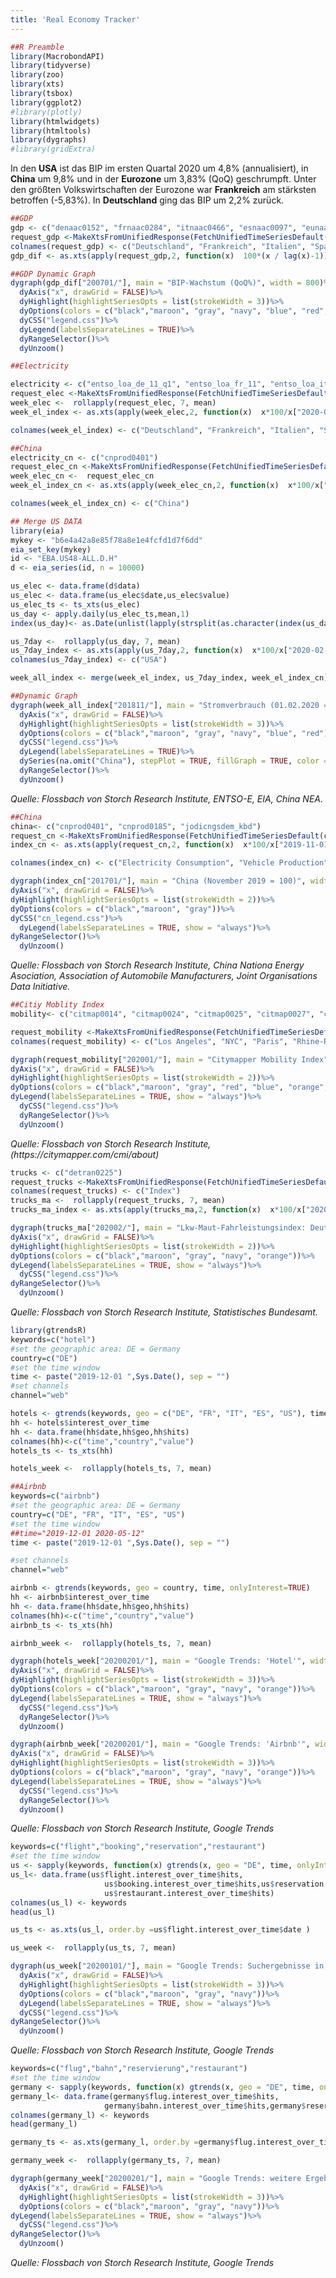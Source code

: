 ```yaml
---
title: 'Real Economy Tracker'
---
```


```r
##R Preamble
library(MacrobondAPI)
library(tidyverse)
library(zoo)
library(xts)
library(tsbox)
library(ggplot2)
#library(plotly)
library(htmlwidgets)
library(htmltools)
library(dygraphs)
#library(gridExtra)
```

In den **USA** ist das BIP im ersten Quartal 2020 um 4,8% (annualisiert), in **China** um 9,8% und in der **Eurozone** um 3,83% (QoQ) geschrumpft. Unter den größten Volkswirtschaften der Eurozone war **Frankreich** am stärksten betroffen (-5,83%). In **Deutschland** ging das BIP um 2,2% zurück.

```r
##GDP
gdp <- c("denaac0152", "frnaac0284", "itnaac0466", "esnaac0097", "eunaac2903", "usnaac0169", "cnnaac0001")
request_gdp <-MakeXtsFromUnifiedResponse(FetchUnifiedTimeSeriesDefault(gdp))
colnames(request_gdp) <- c("Deutschland", "Frankreich", "Italien", "Spanien", "Eurozone", "USA", "China")
gdp_dif <- as.xts(apply(request_gdp,2, function(x)  100*(x / lag(x)-1)))

```

```r
##GDP Dynamic Graph
dygraph(gdp_dif["200701/"], main = "BIP-Wachstum (QoQ%)", width = 800)%>%
  dyAxis("x", drawGrid = FALSE)%>%
  dyHighlight(highlightSeriesOpts = list(strokeWidth = 3))%>%
  dyOptions(colors = c("black","maroon", "gray", "navy", "blue", "red", "orange"))%>%
  dyCSS("legend.css")%>%
  dyLegend(labelsSeparateLines = TRUE)%>%
  dyRangeSelector()%>%
  dyUnzoom()
```

```r
##Electricity

electricity <- c("entso_loa_de_11_q1", "entso_loa_fr_11", "entso_loa_it_11", "entso_loa_es_11")
request_elec <-MakeXtsFromUnifiedResponse(FetchUnifiedTimeSeriesDefault(electricity))
week_elec <-  rollapply(request_elec, 7, mean)
week_el_index <- as.xts(apply(week_elec,2, function(x)  x*100/x["2020-02-01"]))

colnames(week_el_index) <- c("Deutschland", "Frankreich", "Italien", "Spanien")

##China
electricity_cn <- c("cnprod0401")
request_elec_cn <-MakeXtsFromUnifiedResponse(FetchUnifiedTimeSeriesDefault(electricity_cn))
week_elec_cn <-  request_elec_cn
week_el_index_cn <- as.xts(apply(week_elec_cn,2, function(x)  x*100/x["2020-02-01"]))

colnames(week_el_index_cn) <- c("China")

## Merge US DATA
library(eia)
mykey <- "b6e4a42a8e85f78a8e1e4fcfd1d7f6dd"
eia_set_key(mykey)
id <- "EBA.US48-ALL.D.H"
d <- eia_series(id, n = 10000)

us_elec <- data.frame(d$data)
us_elec <- data.frame(us_elec$date,us_elec$value)
us_elec_ts <- ts_xts(us_elec)
us_day <- apply.daily(us_elec_ts,mean,1)
index(us_day)<- as.Date(unlist(lapply(strsplit(as.character(index(us_day))," "), function(x) x[1])))

us_7day <-  rollapply(us_day, 7, mean)
us_7day_index <- as.xts(apply(us_7day,2, function(x)  x*100/x["2020-02-01"]))
colnames(us_7day_index) <- c("USA")

week_all_index <- merge(week_el_index, us_7day_index, week_el_index_cn)
```

```r
##Dynamic Graph
dygraph(week_all_index["201811/"], main = "Stromverbrauch (01.02.2020 = 100)", width = 800)%>%
  dyAxis("x", drawGrid = FALSE)%>%
  dyHighlight(highlightSeriesOpts = list(strokeWidth = 3))%>%
  dyOptions(colors = c("black","maroon", "gray", "navy", "blue", "red"))%>%
  dyCSS("legend.css")%>%
  dyLegend(labelsSeparateLines = TRUE)%>%
  dySeries(na.omit("China"), stepPlot = TRUE, fillGraph = TRUE, color = "red")%>%
  dyRangeSelector()%>%
  dyUnzoom()
```
*Quelle: Flossbach von Storch Research Institute, \n ENTSO-E, EIA, China NEA.*

```r
##China
china<- c("cnprod0401", "cnprod0185", "jodicngsdem_kbd")
request_cn <-MakeXtsFromUnifiedResponse(FetchUnifiedTimeSeriesDefault(china))
index_cn <- as.xts(apply(request_cn,2, function(x)  x*100/x["2019-11-01"]))

colnames(index_cn) <- c("Electricity Consumption", "Vehicle Production", "Gasoline (Motor & Aviation)")

dygraph(index_cn["201701/"], main = "China (November 2019 = 100)", width = 800)%>%
dyAxis("x", drawGrid = FALSE)%>% 
dyHighlight(highlightSeriesOpts = list(strokeWidth = 2))%>%
dyOptions(colors = c("black","maroon", "gray"))%>%
dyCSS("cn_legend.css")%>%
  dyLegend(labelsSeparateLines = TRUE, show = "always")%>%
dyRangeSelector()%>%
  dyUnzoom()
```
*Quelle: Flossbach von Storch Research Institute, \n China Nationa Energy Asociation, Association of Automobile Manufacturers, Joint Organisations Data Initiative.*

```r
##Citiy Moblity Index
mobility<- c("citmap0014", "citmap0024", "citmap0025", "citmap0027", "citmap0010", "citmap0020", "citmap0016", "citmap0013")

request_mobility <-MakeXtsFromUnifiedResponse(FetchUnifiedTimeSeriesDefault(mobility))
colnames(request_mobility) <- c("Los Angeles", "NYC", "Paris", "Rhine-Ruhr", "Hong-Kong", "Milan", "Madrid", "London")

dygraph(request_mobility["202001/"], main = "Citymapper Mobility Index", width = 800)%>%
dyAxis("x", drawGrid = FALSE)%>% 
dyHighlight(highlightSeriesOpts = list(strokeWidth = 2))%>%
dyOptions(colors = c("black","maroon", "gray", "red", "blue", "orange", "green", "navy"))%>%
dyLegend(labelsSeparateLines = TRUE, show = "always")%>%
  dyCSS("legend.css")%>%
  dyRangeSelector()%>%
  dyUnzoom()
```
*Quelle: Flossbach von Storch Research Institute, \n [Citymapper Mobility Index](https://citymapper.com/cmi/about)*


```r
trucks <- c("detran0225")
request_trucks <-MakeXtsFromUnifiedResponse(FetchUnifiedTimeSeriesDefault(trucks))
colnames(request_trucks) <- c("Index")
trucks_ma <-  rollapply(request_trucks, 7, mean)
trucks_ma_index <- as.xts(apply(trucks_ma,2, function(x)  x*100/x["2020-02-01"]))

dygraph(trucks_ma["202002/"], main = "Lkw-Maut-Fahrleistungsindex: Deutschland", width = 800)%>%
dyAxis("x", drawGrid = FALSE)%>% 
dyHighlight(highlightSeriesOpts = list(strokeWidth = 2))%>%
dyOptions(colors = c("black","maroon", "gray", "navy", "orange"))%>%
dyLegend(labelsSeparateLines = TRUE, show = "always")%>%
  dyCSS("legend.css")%>%
dyRangeSelector()%>%
  dyUnzoom()
```
*Quelle: Flossbach von Storch Research Institute, \n Statistisches Bundesamt.*

```r

library(gtrendsR)
keywords=c("hotel")
#set the geographic area: DE = Germany
country=c("DE")
#set the time window
time <- paste("2019-12-01 ",Sys.Date(), sep = "")
#set channels 
channel="web"

hotels <- gtrends(keywords, geo = c("DE", "FR", "IT", "ES", "US"), time, onlyInterest=TRUE)
hh <- hotels$interest_over_time
hh <- data.frame(hh$date,hh$geo,hh$hits)
colnames(hh)<-c("time","country","value")
hotels_ts <- ts_xts(hh)

hotels_week <-  rollapply(hotels_ts, 7, mean)

##Airbnb
keywords=c("airbnb")
#set the geographic area: DE = Germany
country=c("DE", "FR", "IT", "ES", "US")
#set the time window
##time="2019-12-01 2020-05-12"
time <- paste("2019-12-01 ",Sys.Date(), sep = "")

#set channels 
channel="web"

airbnb <- gtrends(keywords, geo = country, time, onlyInterest=TRUE)
hh <- airbnb$interest_over_time
hh <- data.frame(hh$date,hh$geo,hh$hits)
colnames(hh)<-c("time","country","value")
airbnb_ts <- ts_xts(hh)

airbnb_week <-  rollapply(hotels_ts, 7, mean)

dygraph(hotels_week["20200201/"], main = "Google Trends: 'Hotel'", width = 800)%>%
dyAxis("x", drawGrid = FALSE)%>%
dyHighlight(highlightSeriesOpts = list(strokeWidth = 3))%>%
dyOptions(colors = c("black","maroon", "gray", "navy", "orange"))%>%
dyLegend(labelsSeparateLines = TRUE, show = "always")%>%
  dyCSS("legend.css")%>%
  dyRangeSelector()%>%
  dyUnzoom()

dygraph(airbnb_week["20200201/"], main = "Google Trends: 'Airbnb'", width = 800)%>%
dyAxis("x", drawGrid = FALSE)%>%
dyHighlight(highlightSeriesOpts = list(strokeWidth = 3))%>%
dyOptions(colors = c("black","maroon", "gray", "navy", "orange"))%>%
dyLegend(labelsSeparateLines = TRUE, show = "always")%>%
  dyCSS("legend.css")%>%
  dyRangeSelector()%>%
  dyUnzoom()

```
*Quelle: Flossbach von Storch Research Institute, \n Google Trends*

```r
keywords=c("flight","booking","reservation","restaurant")
#set the time window
us <- sapply(keywords, function(x) gtrends(x, geo = "DE", time, onlyInterest=TRUE))
us_l<- data.frame(us$flight.interest_over_time$hits,
                     us$booking.interest_over_time$hits,us$reservation.interest_over_time$hits,
                     us$restaurant.interest_over_time$hits)
colnames(us_l) <- keywords
head(us_l)

us_ts <- as.xts(us_l, order.by =us$flight.interest_over_time$date )

us_week <-  rollapply(us_ts, 7, mean)
```

```r
dygraph(us_week["20200101/"], main = "Google Trends: Suchergebnisse in den USA", width = 800)%>%
  dyAxis("x", drawGrid = FALSE)%>%
  dyHighlight(highlightSeriesOpts = list(strokeWidth = 3))%>%
  dyOptions(colors = c("black","maroon", "gray", "navy"))%>%
  dyLegend(labelsSeparateLines = TRUE, show = "always")%>%
  dyCSS("legend.css")%>%
dyRangeSelector()%>%
  dyUnzoom()
```
*Quelle: Flossbach von Storch Research Institute, \n Google Trends*

```r
keywords=c("flug","bahn","reservierung","restaurant")
#set the time window
germany <- sapply(keywords, function(x) gtrends(x, geo = "DE", time, onlyInterest=TRUE))
germany_l<- data.frame(germany$flug.interest_over_time$hits,
                     germany$bahn.interest_over_time$hits,germany$reservierung.interest_over_time$hits,germany$restaurant.interest_over_time$hits)
colnames(germany_l) <- keywords
head(germany_l)

germany_ts <- as.xts(germany_l, order.by =germany$flug.interest_over_time$date )

germany_week <-  rollapply(germany_ts, 7, mean)
```

```r
dygraph(germany_week["20200201/"], main = "Google Trends: weitere Ergebnisse in Deutschland", width = 800)%>%
  dyAxis("x", drawGrid = FALSE)%>%
  dyHighlight(highlightSeriesOpts = list(strokeWidth = 3))%>%
  dyOptions(colors = c("black","maroon", "gray", "navy"))%>%
dyLegend(labelsSeparateLines = TRUE, show = "always")%>%
  dyCSS("legend.css")%>%
dyRangeSelector()%>%
  dyUnzoom()
```
*Quelle: Flossbach von Storch Research Institute, \n Google Trends*
